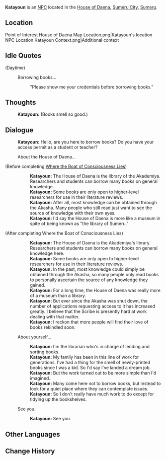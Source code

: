 {{Meta
|missing_NPC_profile = yes
}}
{{Character Infobox
|type             = NPC
|image            = NPC Katayoun.png
|region           = Sumeru
|affiliation      = Sumeru Akademiya
|title            = Librarian

|ancestry         = <!-- Clan/family -->
|father           = 
|mother           = 
|spouse           = 
|sibling          = 
|child            = 
|relative         = 

|voiceEN          = 
|voiceCN          = 
|voiceJP          = 
|dialoguereward   = 
}}
'''Katayoun''' is an [[NPC]] located in the [[House of Daena]], [[Sumeru City]], [[Sumeru]].

==Location==
<gallery>
Point of Interest House of Daena Map Location.png|Katayoun's location
NPC Location Katayoun Context.png|Additional context
</gallery>
<!--
==Profile==
''(To be added.)''

===Personality===
''(To be added.)''

===Appearance===
''(To be added.)''

==Quests and Events==
{{Quests and Events}}
-->
==Idle Quotes==
{{Dialogue start}}
;(Daytime)
: {{DIcon|Idle}} Borrowing books...
:: {{A|VO Katayoun 01.ogg}} "Please show me your credentials before borrowing books."
{{Dialogue end}}

==Thoughts==
{{All Schemes to Know Explanation|name=Katayoun}}
:{{A|VO Katayoun All Schemes to Know 01.ogg}} '''Katayoun:''' (Books smell so good.)

==Dialogue==
{{Dialogue start}}
:'''Katayoun:''' Hello, are you here to borrow books? Do you have your access permit as a student or teacher?
:{{DIcon}} About the House of Daena...
;(Before completing [[Where the Boat of Consciousness Lies]])
::'''Katayoun:''' The House of Daena is the library of the Akademiya. Researchers and students can borrow many books on general knowledge.
::'''Katayoun:''' Some books are only open to higher-level researchers for use in their literature reviews.
::'''Katayoun:''' After all, most knowledge can be obtained through the Akasha. Many people who still read just want to see the source of knowledge with their own eyes.
::'''Katayoun:''' I'd say the House of Daena is more like a museum in spite of being known as "the library of Sumeru."
;(After completing Where the Boat of Consciousness Lies)
::'''Katayoun:''' The House of Daena is the Akademiya's library. Researchers and students can borrow many books on general knowledge here.
::'''Katayoun:''' Some books are only open to higher-level researchers for use in their literature reviews.
::'''Katayoun:''' In the past, most knowledge could simply be obtained through the Akasha, so many people only read books to personally ascertain the source of any knowledge they gained.
::'''Katayoun:''' For a long time, the House of Daena was really more of a museum than a library.
::'''Katayoun:''' But ever since the Akasha was shut down, the number of applications requesting access to it has increased greatly. I believe that the Scribe is presently hard at work dealing with that matter.
::'''Katayoun:''' I reckon that more people will find their love of books rekindled soon.
:{{DIcon}} About yourself...
::'''Katayoun:''' I'm the librarian who's in charge of lending and sorting books.
::'''Katayoun:''' My family has been in this line of work for generations. I've had a thing for the smell of newly-printed books since I was a kid. So I'd say I've landed a dream job.
::'''Katayoun:''' But the work turned out to be more simple than I'd imagined.
::'''Katayoun:''' Many come here not to borrow books, but instead to look for a quiet place where they can contemplate issues.
::'''Katayoun:''' So I don't really have much work to do except for tidying up the bookshelves.
:{{DIcon}} See you.
::'''Katayoun:''' See you.
{{Dialogue end}}
<!--
==Event Dialogue==
===Event Name===
{{Dialogue start}}
:'''{{subst:PAGENAME}}:'''
{{Dialogue end}}

==Trivia==
* 
-->

==Other Languages==
{{Other Languages
|default_hidden = 1
|en      = Katayoun
|zhs     = 卡塔扬
|zhs_rm  = Kǎtǎyáng
|zht     = 卡塔揚
|zht_rm  = Kǎtǎyáng
|ja      = カタユン
|ja_rm   = Katayun
|ko      = 카타윤
|ko_rm   = Katayun
|es      = Katayún
|fr      = Katayoun
|ru      = Катаюн
|th      = Katayoun
|vi      = Katayoun
|de      = Katayoun
|id      = Katayoun
|pt      = Katayoun
|tr      = Katayoun
|it      = Katayoun
}}

==Change History==
{{Change History|3.0}}
<!--
==References==
{{Reflist}}
-->